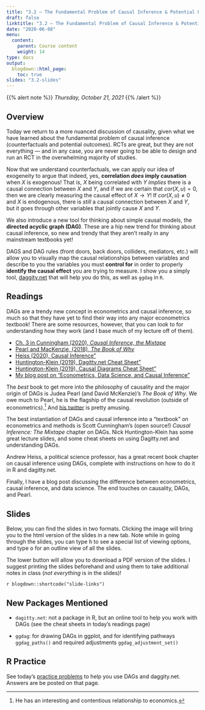 ```yaml
---
title: "3.2 — The Fundamental Problem of Causal Inference & Potential Outcomes — Class Content"
draft: false
linktitle: "3.2 — The Fundamental Problem of Causal Inference & Potential Outcomes"
date: "2020-06-08"
menu:
  content:
    parent: Course content
    weight: 14
type: docs
output:
  blogdown::html_page:
    toc: true
slides: "3.2-slides"
---
```


{{% alert note %}}
*Thursday, October 21, 2021*
{{% /alert %}}

## <i class="fas fa-info-circle fa-lg"></i> Overview

Today we return to a more nuanced discussion of causality, given what we have learned about the fundamental problem of causal inference (counterfactuals and potential outcomes). RCTs are great, but they are not everything — and in any case, you are never going to be able to design and run an RCT in the overwhelming majority of studies.

Now that we understand counterfactuals, we can apply our idea of exogeneity to argue that indeed, yes, **correlation _does_ imply causation** when $X$ is exogenous! That is, $X$ being correlated with $Y$ *implies* there is a causal connection between $X$ and $Y$, and if we are certain that $cor(X,u)=0$, then we are clearly measuring the causal effect of $X \rightarrow Y$! If $cor(X,u) \neq 0$ and $X$ is endogenous, there is *still* a causal connection between $X$ and $Y$, but it goes through other variables that jointly cause $X$ and $Y$.

We also introduce a new tool for thinking about simple causal models, the **directed acyclic graph (DAG)**. These are a hip new trend for thinking about causal inference, so new and trendy that they aren’t really in any mainstream textbooks yet!

DAGS and DAG rules (front doors, back doors, colliders, mediators, etc.) will allow you to visually map the causal relationships between variables and describe to you the variables you must **control for** in order to properly **identify the causal effect** you are trying to measure. I show you a simply tool, [daggity.net](https://dagitty.net) that will help you do this, as well as `ggdag` in `R`.

## <i class="fas fa-book-reader fa-lg"></i> Readings

DAGs are a trendy new concept in econometrics and causal inference, so much so that they have yet to find their way into any major econometrics textbook! There are some resources, however, that you can look to for understanding how they work (and I base much of my lecture off of them).

- [<i class="fas fa-file-pdf"></i> Ch. 3 in Cunningham (2020), *Causal Inference, the Mixtape*](http://scunning.com/causalinference_norap.pdf#chapter*.38)
- [<i class="fas fa-book"></i> Pearl and MacKenzie, (2018), *The Book of Why*](https://www.amazon.com/Book-Why-Science-Cause-Effect/dp/046509760X)
- [<i class="fas fa-external-link-square-alt"></i> Heiss (2020), Causal Inference"](https://github.com/andrewheiss/heiss-causal-inference/blob/master/10-causal-inference.pdf)
- [<i class="fas fa-external-link-square-alt"></i> Huntington-Klein (2019), Dagitty.net Cheat Sheet"](https://nickch-k.github.io/introcausality/Cheat%20Sheets/Dagitty_Cheat_Sheet.pdf)
- [<i class="fas fa-external-link-square-alt"></i> Huntington-Klein (2019), Causal Diagrams Cheat Sheet"](https://nickch-k.github.io/introcausality/Cheat%20Sheets/Causal_Diagrams_Cheat_Sheet.pdf)
- [<i class="fas fa-external-link-square-alt"></i> My blog post on "Econometrics, Data Science, and Causal Inference"](https://ryansafner.com/post/econometrics-data-science-and-causal-inference/)

The *best* book to get more into the philosophy of causality and the major origin of DAGs is Judea Pearl (and David McKenzie)'s *The Book of Why*. We owe much to Pearl, he is the flagship of the causal revolution (outside of econometrics).^[He has an interesting and contentious relationship to economics.] And [his twitter](https://twitter.com/yudapearl) is pretty amusing.

The best instantiation of DAGs and causal inference into a "textbook" on econometrics and methods is Scott Cunningham's (open source!) *Causal Inference: The Mixtape* chapter on DAGs. Nick Huntington-Klein has some great lecture slides, and some cheat sheets on using Dagitty.net and understanding DAGs.

Andrew Heiss, a political science professor, has a great recent book chapter on causal inference using DAGs, complete with instructions on how to do it in R and dagitty.net.

Finally, I have a blog post discussing the difference between econometrics, causal inference, and data science. The end touches on causality, DAGs, and Pearl.

## <i class="fas fa-chalkboard-teacher"></i> Slides

Below, you can find the slides in two formats. Clicking the image will bring you to the html version of the slides in a new tab. Note while in going through the slides, you can type <kbd>h</kbd> to see a special list of viewing options, and type <kbd>o</kbd> for an outline view of all the slides.

The lower button will allow you to download a PDF version of the slides. I suggest printing the slides beforehand and using them to take additional notes in class (*not everything* is in the slides)!

`r blogdown::shortcode("slide-links")`

## New Packages Mentioned

- `dagitty.net`: not a package in R, but an online tool to help you work with DAGs (see the cheat sheets in today’s readings page)

- `ggdag`: for drawing DAGs in ggplot, and for identifying pathways `ggdag_paths()` and required adjustments `ggdag_adjustment_set()`

## <i class="fas fa-registered"></i> R Practice

See today’s [practice problems](/r/3.2-r/practice) to help you use DAGs and daggity.net. Answers are be posted on that page.
